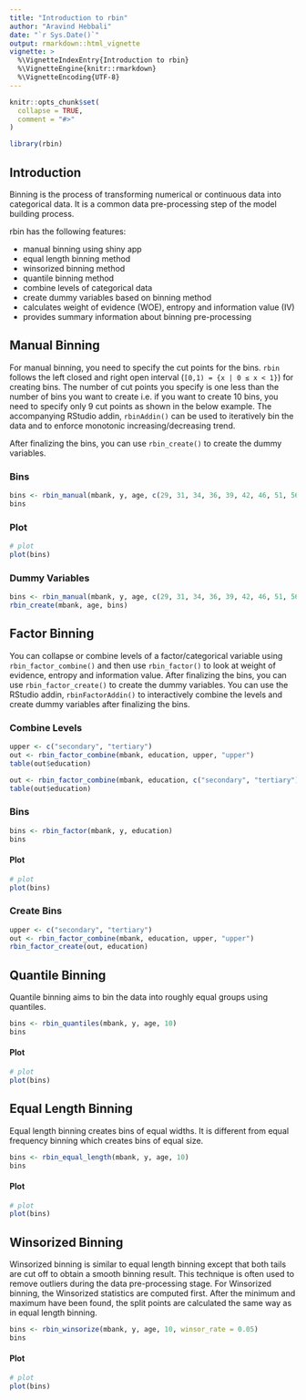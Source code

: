 ---
title: "Introduction to rbin"
author: "Aravind Hebbali"
date: "`r Sys.Date()`"
output: rmarkdown::html_vignette
vignette: >
  %\VignetteIndexEntry{Introduction to rbin}
  %\VignetteEngine{knitr::rmarkdown}
  %\VignetteEncoding{UTF-8}
---

```{r setup, include = FALSE}
knitr::opts_chunk$set(
  collapse = TRUE,
  comment = "#>"
)
```

```{r, echo=FALSE, eval=TRUE}
library(rbin)
```

## Introduction 

Binning is the process of transforming numerical or continuous data into categorical data. It is
a common data pre-processing step of the model building process. 

rbin has the following features:

- manual binning using shiny app
- equal length binning method
- winsorized binning method
- quantile binning method
- combine levels of categorical data
- create dummy variables based on binning method
- calculates weight of evidence (WOE), entropy and information value (IV)
- provides summary information about binning pre-processing

## Manual Binning

For manual binning, you need to specify the cut points for the bins. `rbin` follows the left closed and 
right open interval (`[0,1) = {x | 0 ≤ x < 1}`) for creating bins. The number of cut points you specify
is one less than the number of bins you want to create i.e. if you want to create 10 bins, you 
need to specify only 9 cut points as shown in the below example. The accompanying RStudio addin, 
`rbinAddin()` can be used to iteratively bin the data and to enforce monotonic increasing/decreasing trend.

After finalizing the bins, you can use `rbin_create()` to create the dummy variables.

### Bins

```{r manual}
bins <- rbin_manual(mbank, y, age, c(29, 31, 34, 36, 39, 42, 46, 51, 56))
bins
```

### Plot

```{r manual_plot, fig.width=7, fig.height=5, fig.align='center'}
# plot
plot(bins)
```

### Dummy Variables

```{r manual_dummy}
bins <- rbin_manual(mbank, y, age, c(29, 31, 34, 36, 39, 42, 46, 51, 56))
rbin_create(mbank, age, bins)
```

## Factor Binning

You can collapse or combine levels of a factor/categorical variable using `rbin_factor_combine()`
and then use `rbin_factor()` to look at weight of evidence, entropy and information value. After
finalizing the bins, you can use `rbin_factor_create()` to create the dummy variables. You can 
use the RStudio addin, `rbinFactorAddin()` to interactively combine the levels and create dummy variables
after finalizing the bins.

### Combine Levels

```{r factor_combine}
upper <- c("secondary", "tertiary")
out <- rbin_factor_combine(mbank, education, upper, "upper")
table(out$education)

out <- rbin_factor_combine(mbank, education, c("secondary", "tertiary"), "upper")
table(out$education)
```

### Bins

```{r factor_bins}
bins <- rbin_factor(mbank, y, education)
bins
```

#### Plot

```{r factor_plot, fig.width=7, fig.height=5, fig.align='center'}
# plot
plot(bins)
```

### Create Bins

```{r factor_create}
upper <- c("secondary", "tertiary")
out <- rbin_factor_combine(mbank, education, upper, "upper")
rbin_factor_create(out, education)
```

## Quantile Binning

Quantile binning aims to bin the data into roughly equal groups using quantiles.

```{r quantile}
bins <- rbin_quantiles(mbank, y, age, 10)
bins
```

#### Plot

```{r quantile_plot, fig.width=7, fig.height=5, fig.align='center'}
# plot
plot(bins)
```

## Equal Length Binning

Equal length binning creates bins of equal widths. It is different from equal frequency binning which
creates bins of equal size. 

```{r equal_length}
bins <- rbin_equal_length(mbank, y, age, 10)
bins
```

#### Plot

```{r equal_length_plot, fig.width=7, fig.height=5, fig.align='center'}
# plot
plot(bins)
```

## Winsorized Binning

Winsorized binning is similar to equal length binning except that both tails are cut off to obtain a smooth binning result. This technique is often used to remove outliers during the data pre-processing stage. For Winsorized binning, the Winsorized statistics are computed first. After the minimum and maximum have been found, the split points are calculated the same way as in equal length binning. 

```{r winsorize}
bins <- rbin_winsorize(mbank, y, age, 10, winsor_rate = 0.05)
bins
```

#### Plot

```{r winsorize_plot, fig.width=7, fig.height=5, fig.align='center'}
# plot
plot(bins)
```


